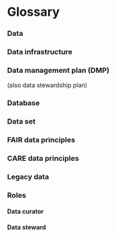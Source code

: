 # Glossary {#sec-glossary}

### Data {.unnumbered}

### Data infrastructure {.unnumbered}

### Data management plan (DMP) {.unnumbered}

(also data stewardship plan)

### Database {.unnumbered}

### Data set {.unnumbered}


### FAIR data principles {.unnumbered}

### CARE data principles

### Legacy data {.unnumbered}




### Roles {.unnumbered}

#### Data curator

#### Data steward
